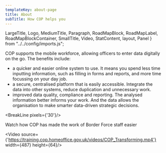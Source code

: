 ```yaml
---
templateKey: about-page
title: About
subTitle: How COP helps you
---
```

LargeTitle, Logo, MediumTitle, Paragraph, RoadMapBlock, RoadMapLabel, RoadMapBlockContainer, SmallTitle, Video, StatContent, layout, Panel } from "../../config/imports.js";

COP supports the mobile workforce, allowing officers to enter data digitally on the go. The benefits include:

<ul class="govuk-list govuk-list--bullet">
  <li><span class="govuk-!-font-weight-bold">a quicker and easier online system to use.</span> It means you spend less time inputting information, such as filling in forms and reports, and more time focussing on your day job.</li>
  <li><span class="govuk-!-font-weight-bold">a secure, centralised platform that is easily accessible.</span> Integrate the data into other systems, reduce duplication and unnecessary work.</li>
  <li><span class="govuk-!-font-weight-bold">improved data quality, compliance and reporting.</span> The analysed information better informs your work. And the data allows the organisation to make smarter data-driven strategic decisions.</li>
</ul>

<BreakLine pixels={'30'}/>

Watch how COP has made the work of Border Force staff easier

<Video source={'https://training.cop.homeoffice.gov.uk/videos/COP_Transforming.mp4'} width={487} height={64}/>


